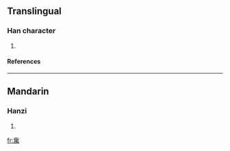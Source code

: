 ==Translingual==
===Han character===
{{Han char|rn=77|rad=止|as=11|sn=15|four=2122<sub>7</sub>|canj=卜心田中月 (YPWLB)}}
# {{defn|Han|sort=止11}}
====References====
{{Han ref|kx=0848.151|dkj=24896|hdz=21445.070|uh=6B76|ud=27510|bh=E6D1|bd=59089}}

----
==Mandarin==
===Hanzi===
{{cmn-hanzi|pin=[[yú]] ([[yu2]])|wg=yü<sup>2</sup>}}
# {{defn|Mandarin}}

[[fr:歶]]